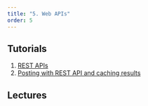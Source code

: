 ```yaml
---
title: "5. Web APIs"
order: 5
---
```


## Tutorials

1. [REST APIs](webapi-1.qmd)
2. [Posting with REST API and caching results](webapi-2.qmd)

## Lectures
